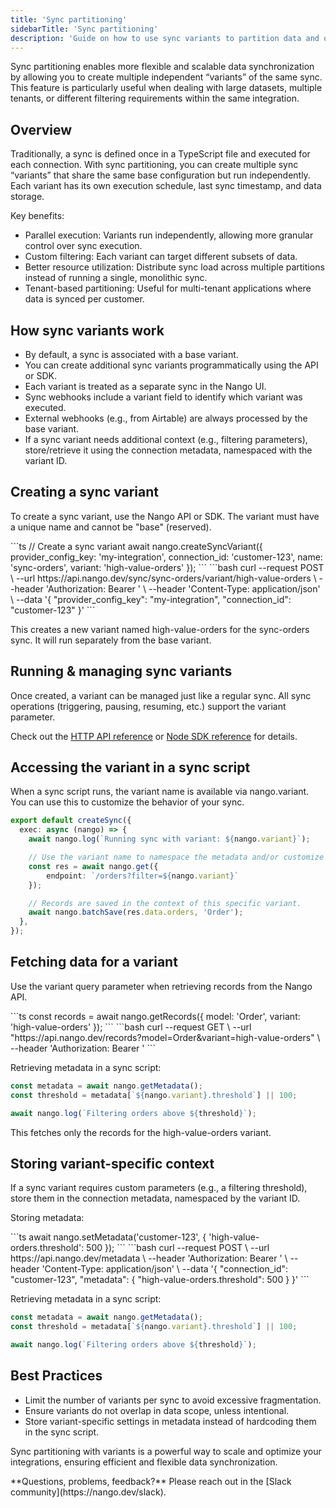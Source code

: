 ```yaml
---
title: 'Sync partitioning'
sidebarTitle: 'Sync partitioning'
description: 'Guide on how to use sync variants to partition data and optimize sync execution.'
---
```


Sync partitioning enables more flexible and scalable data synchronization by allowing you to create multiple independent “variants” of the same sync. This feature is particularly useful when dealing with large datasets, multiple tenants, or different filtering requirements within the same integration.

## Overview

Traditionally, a sync is defined once in a TypeScript file and executed for each connection. With sync partitioning, you can create multiple sync “variants” that share the same base configuration but run independently. Each variant has its own execution schedule, last sync timestamp, and data storage.

Key benefits:
- Parallel execution: Variants run independently, allowing more granular control over sync execution.
- Custom filtering: Each variant can target different subsets of data.
- Better resource utilization: Distribute sync load across multiple partitions instead of running a single, monolithic sync.
- Tenant-based partitioning: Useful for multi-tenant applications where data is synced per customer.

## How sync variants work

- By default, a sync is associated with a base variant.
- You can create additional sync variants programmatically using the API or SDK.
- Each variant is treated as a separate sync in the Nango UI.
- Sync webhooks include a variant field to identify which variant was executed.
- External webhooks (e.g., from Airtable) are always processed by the base variant.
- If a sync variant needs additional context (e.g., filtering parameters), store/retrieve it using the connection metadata, namespaced with the variant ID.

## Creating a sync variant

To create a sync variant, use the Nango API or SDK. The variant must have a unique name and cannot be "base" (reserved).

<Tabs>
  <Tab title="Node">
    ```ts
    // Create a sync variant
    await nango.createSyncVariant({
      provider_config_key: 'my-integration',
      connection_id: 'customer-123',
      name: 'sync-orders',
      variant: 'high-value-orders'
    });
    ```
  </Tab>
  <Tab title="cURL">
    ```bash
    curl --request POST \
      --url https://api.nango.dev/sync/sync-orders/variant/high-value-orders \
      --header 'Authorization: Bearer <NANGO-SECRET-KEY>' \
      --header 'Content-Type: application/json' \
      --data '{
        "provider_config_key": "my-integration",
        "connection_id": "customer-123"
      }'
    ```
  </Tab>
</Tabs>

This creates a new variant named high-value-orders for the sync-orders sync. It will run separately from the base variant.

## Running & managing sync variants

Once created, a variant can be managed just like a regular sync. All sync operations (triggering, pausing, resuming, etc.) support the variant parameter.

Check out the [HTTP API reference](/reference/api/sync/trigger) or [Node SDK reference](/reference/sdks/node#trigger-syncs) for details.

## Accessing the variant in a sync script

When a sync script runs, the variant name is available via nango.variant. You can use this to customize the behavior of your sync.

```ts example-partitioned-sync-script.ts
export default createSync({
  exec: async (nango) => {
    await nango.log(`Running sync with variant: ${nango.variant}`);

    // Use the variant name to namespace the metadata and/or customize API calls.
    const res = await nango.get({
        endpoint: `/orders?filter=${nango.variant}`
    });

    // Records are saved in the context of this specific variant.
    await nango.batchSave(res.data.orders, 'Order'); 
  },
});
```

## Fetching data for a variant

Use the variant query parameter when retrieving records from the Nango API.

<Tabs>
  <Tab title="Node">
    ```ts
    const records = await nango.getRecords({
      model: 'Order',
      variant: 'high-value-orders'
    });
    ```
  </Tab>
  <Tab title="cURL">
    ```bash
    curl --request GET \
      --url "https://api.nango.dev/records?model=Order&variant=high-value-orders" \
      --header 'Authorization: Bearer <NANGO-SECRET-KEY>'
    ```
  </Tab>
</Tabs>

Retrieving metadata in a sync script:

```ts example-partitioned-sync-script.ts
const metadata = await nango.getMetadata();
const threshold = metadata[`${nango.variant}.threshold`] || 100;

await nango.log(`Filtering orders above ${threshold}`);
```

This fetches only the records for the high-value-orders variant.

## Storing variant-specific context

If a sync variant requires custom parameters (e.g., a filtering threshold), store them in the connection metadata, namespaced by the variant ID.

Storing metadata:

<Tabs>
  <Tab title="Node">
    ```ts
    await nango.setMetadata('customer-123', {
      'high-value-orders.threshold': 500
    });
    ```
  </Tab>
  <Tab title="cURL">
    ```bash
    curl --request POST \
      --url https://api.nango.dev/metadata \
      --header 'Authorization: Bearer <NANGO-SECRET-KEY>' \
      --header 'Content-Type: application/json' \
      --data '{
        "connection_id": "customer-123",
        "metadata": {
          "high-value-orders.threshold": 500
        }
      }'
    ```
  </Tab>
</Tabs>

Retrieving metadata in a sync script:

```ts example-partitioned-sync-script.ts
const metadata = await nango.getMetadata();
const threshold = metadata[`${nango.variant}.threshold`] || 100;

await nango.log(`Filtering orders above ${threshold}`);
```


## Best Practices
- Limit the number of variants per sync to avoid excessive fragmentation.
- Ensure variants do not overlap in data scope, unless intentional.
- Store variant-specific settings in metadata instead of hardcoding them in the sync script.

Sync partitioning with variants is a powerful way to scale and optimize your integrations, ensuring efficient and flexible data synchronization.

<Tip>
    **Questions, problems, feedback?** Please reach out in the [Slack community](https://nango.dev/slack).
</Tip>